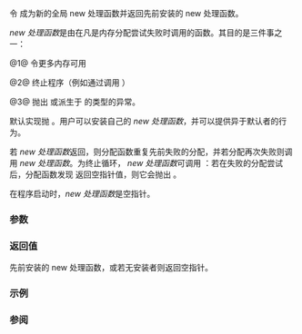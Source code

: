 {{cpp/title|set_new_handler}}
{{cpp/memory/new/navbar}}
{{dcl begin}}
{{dcl header|new}}
{{dcl rev multi|until1=c++11
|dcl1=
std::new_handler set_new_handler( std::new_handler new_p ) throw();
|dcl2=
std::new_handler set_new_handler( std::new_handler new_p ) noexcept;
}}
{{dcl end}}

令 {{c|new_p}} 成为新的全局 new 处理函数并返回先前安装的 new 处理函数。

''new 处理函数''是由{{rlp|operator_new|分配函数}}在凡是内存分配尝试失败时调用的函数。其目的是三件事之一：

@1@ 令更多内存可用

@2@ 终止程序（例如通过调用 {{lc|std::terminate}}）

@3@ 抛出 {{lc|std::bad_alloc}} 或派生于 {{lc|std::bad_alloc}} 的类型的异常。

默认实现抛 {{lc|std::bad_alloc}}。用户可以安装自己的 ''new 处理函数''，并可以提供异于默认者的行为。

若 ''new 处理函数''返回，则分配函数重复先前失败的分配，并若分配再次失败则调用 ''new 处理函数''。为终止循环， ''new 处理函数''可调用 {{c|std::set_new_handler(nullptr)}}：若在失败的分配尝试后，分配函数发现 {{lc|std::get_new_handler}} 返回空指针值，则它会抛出 {{lc|std::bad_alloc}}。

在程序启动时，''new 处理函数''是空指针。

{{rrev|since=c++11|
此函数是线程安全的。每次对 {{tt|std::set_new_handler}} 的调用''同步于''（见 {{lc|std::memory_order}}）后继的 {{tt|std::set_new_handler}} 和 {{lc|std::get_new_handler}} 调用。
}}

===参数===
{{par begin}}
{{par|new_p|{{lc|std::new_handler}} 类型的指向函数指针，或空指针}}
{{par end}}

===返回值===
先前安装的 new 处理函数，或若无安装者则返回空指针。

===示例===
{{example
|code=
#include &lt;iostream&gt;
#include &lt;new&gt;

void handler()
{
    std::cout &lt;&lt; "内存分配失败，终止程序\n";
    std::set_new_handler(nullptr);
}

int main()
{
    std::set_new_handler(handler);
    try
    {
        while (true)
        {
            new int[1000'000'000ul]();
        }
    }
    catch (const std::bad_alloc&amp; e)
    {
        std::cout &lt;&lt; e.what() &lt;&lt; '\n';
    }
}
|p=true
|output=
内存分配失败，终止程序
std::bad_alloc
}}

===参阅===
{{dsc begin}}
{{dsc inc|cpp/memory/new/dsc operator_new}}
{{dsc inc|cpp/memory/new/dsc get_new_handler}}
{{dsc inc|cpp/memory/new/dsc new_handler}}
{{dsc inc|cpp/memory/new/dsc bad_alloc}}
{{dsc end}}

{{langlinks|de|en|es|fr|it|ja|pt|ru}}